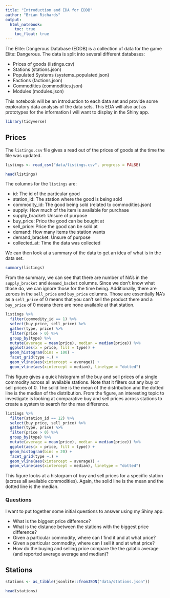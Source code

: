 ```yaml
---
title: "Introduction and EDA for EDDB"
author: "Brian Richards"
output: 
  html_notebook:
    toc: true
    toc_float: true
---
```


The Elite: Dangerous Database (EDDB) is a collection of data for the game 
Elite: Dangerous. The data is split into several different databases: 

* Prices of goods (listings.csv)
* Stations (stations.json)
* Populated Systems (systems_populated.json)
* Factions (factions,json)
* Commodities (commodities.json)
* Modules (modules.json)

This notebook will be an introduction to each data set and provide some 
exploratory data analysis of the data sets. This EDA will also act as 
prototypes for the information I will want to display in the Shiny app.

```r
library(tidyverse)
```

## Prices

The `listings.csv` file gives a read out of the prices of goods at the time 
the file was updated.

```r
listings <- read_csv("data/listings.csv", progress = FALSE)
```

```r
head(listings)
```

The columns for the `listings` are:

* id: The id of the particular good
* station_id: The station where the good is being sold
* commodity_id: The good being sold (related to commodities.json)
* supply: How much of the item is available for purchase
* supply_bracket: Unsure of purpose
* buy_price: Price the good can be bought at 
* sell_price: Price the good can be sold at
* demand: How many items the station wants
* demand_bracket: Unsure of purpose
* collected_at: Time the data was collected

We can then look at a summary of the data to get an idea of what is in the 
data set.

```r
summary(listings)
```

From the summary, we can see that there are number of NA's in the `supply_bracket` 
and `demand_backet` columns. Since we don't know what those do, we can ignore 
those for the time being. Additionally, there are zeroes in the `sell_price` 
and `buy_price` columns. Those are essentially NA's as a `sell_price` of 0 means 
that you can't sell the product there and a `buy_price` of 0 means there are 
none available at that station.

```r
listings %>% 
  filter(commodity_id == 1) %>% 
  select(buy_price, sell_price) %>% 
  gather(type, price) %>% 
  filter(price > 0) %>% 
  group_by(type) %>% 
  mutate(average = mean(price), median = median(price)) %>% 
  ggplot(aes(x = price, fill = type)) +
  geom_histogram(bins = 100) +
  facet_grid(type ~.) +
  geom_vline(aes(xintercept = average)) +
  geom_vline(aes(xintercept = median), linetype = "dotted")
```

This figure gives a quick histogram of the buy and sell prices of a single 
commodity across all available stations. Note that it filters out any buy or 
sell prices of 0. The solid line is the mean of the distribution and the dotted 
line is the median of the distribution. From the figure, an interesting topic 
to investigate is looking at comparative buy and sell prices across stations 
to create a system to search for the max difference.

```r
listings %>% 
  filter(station_id == 12) %>% 
  select(buy_price, sell_price) %>% 
  gather(type, price) %>% 
  filter(price > 0) %>% 
  group_by(type) %>% 
  mutate(average = mean(price), median = median(price)) %>% 
  ggplot(aes(x = price, fill = type)) +
  geom_histogram(bins = 20) +
  facet_grid(type ~.) +
  geom_vline(aes(xintercept = average)) +
  geom_vline(aes(xintercept = median), linetype = "dotted")
```

This figure looks at a histogram of buy and sell prices for a specific station 
(across all available commodities). Again, the solid line is the mean and the 
dotted line is the median.

### Questions 

I want to put together some initial questions to answer using my Shiny app. 

* What is the biggest price difference?
* What is the distance between the stations with the biggest price difference? 
* Given a particular commodity, where can I find it and at what price?
* Given a particular commodity, where can I sell it and at what price?
* How do the buying and selling price compare the the galatic average (and 
reported average average and median)?

## Stations 

```r
stations <- as_tibble(jsonlite::fromJSON("data/stations.json"))
```

```r
head(stations)
```

